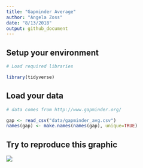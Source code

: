 ```yaml
---
title: "Gapminder Average"
author: "Angela Zoss"
date: "8/13/2018"
output: github_document
---
```


## Setup your environment

```r

# Load required libraries

library(tidyverse)

```

## Load your data

```r

# data comes from http://www.gapminder.org/

gap <- read_csv("data/gapminder_avg.csv")
names(gap) <- make.names(names(gap), unique=TRUE)

```

## Try to reproduce this graphic

![](images/gapminder-goal.png)

```r



```